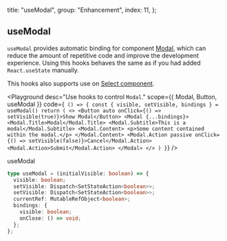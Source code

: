 
  title: "useModal",
  group: "Enhancement",
  index: 11,
};

## useModal

`useModal` provides automatic binding for component [Modal](/en-us/components/modal), which can reduce the amount of repetitive code and improve the development experience.
Using this hooks behaves the same as if you had added `React.useState` manually.

This hooks also supports use on [Select component](/en-us/components/select "Select Component").

<Playground
  desc="Use hooks to control `Modal`."
  scope={{ Modal, Button, useModal }}
  code={`
() => {
  const { visible, setVisible, bindings } = useModal()
  return (
    <>
      <Button auto onClick={() => setVisible(true)}>Show Modal</Button>
      <Modal {...bindings}>
        <Modal.Title>Modal</Modal.Title>
        <Modal.Subtitle>This is a modal</Modal.Subtitle>
        <Modal.Content>
          <p>Some content contained within the modal.</p>
        </Modal.Content>
        <Modal.Action passive onClick={() => setVisible(false)}>Cancel</Modal.Action>
        <Modal.Action>Submit</Modal.Action>
      </Modal>
    </>
  )
}`}
/>

<Attributes edit="/pages/en-us/hooks/use-modal.mdx" >
<Attributes.Title>useModal</Attributes.Title>

```ts
type useModal = (initialVisible: boolean) => {
  visible: boolean;
  setVisible: Dispatch<SetStateAction<boolean>>;
  setVisible: Dispatch<SetStateAction<boolean>>;
  currentRef: MutableRefObject<boolean>;
  bindings: {
    visible: boolean;
    onClose: () => void;
  };
};
```

</Attributes>

